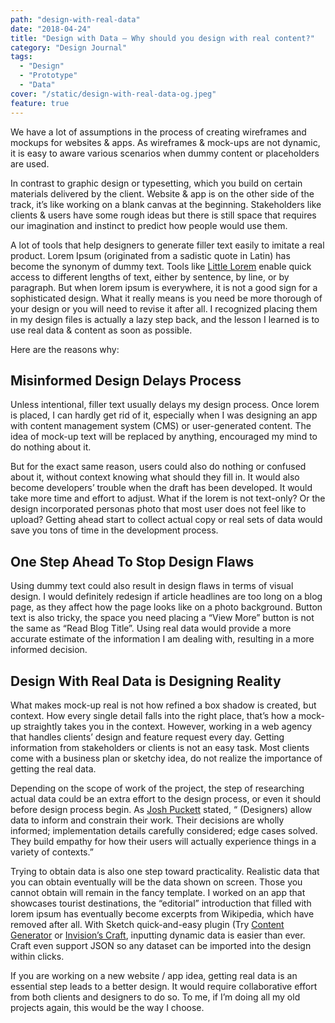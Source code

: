 ```yaml
---
path: "design-with-real-data"
date: "2018-04-24"
title: "Design with Data — Why should you design with real content?"
category: "Design Journal"
tags: 
  - "Design"
  - "Prototype"
  - "Data"
cover: "/static/design-with-real-data-og.jpeg"
feature: true
---
```


We have a lot of assumptions in the process of creating wireframes and mockups for websites & apps. As wireframes & mock-ups are not dynamic, it is easy to aware various scenarios when dummy content or placeholders are used.

In contrast to graphic design or typesetting, which you build on certain materials delivered by the client. Website & app is on the other side of the track, it’s like working on a blank canvas at the beginning. Stakeholders like clients & users have some rough ideas but there is still space that requires our imagination and instinct to predict how people would use them.

A lot of tools that help designers to generate filler text easily to imitate a real product. Lorem Ipsum (originated from a sadistic quote in Latin) has become the synonym of dummy text. Tools like [Little Lorem](https://itunes.apple.com/us/app/littleipsum/id405772121?mt=12) enable quick access to different lengths of text, either by sentence, by line, or by paragraph. But when lorem ipsum is everywhere, it is not a good sign for a sophisticated design. What it really means is you need be more thorough of your design or you will need to revise it after all. I recognized placing them in my design files is actually a lazy step back, and the lesson I learned is to use real data & content as soon as possible.

Here are the reasons why:

## Misinformed Design Delays Process

Unless intentional, filler text usually delays my design process. Once lorem is placed, I can hardly get rid of it, especially when I was designing an app with content management system (CMS) or user-generated content. The idea of mock-up text will be replaced by anything, encouraged my mind to do nothing about it.

But for the exact same reason, users could also do nothing or confused about it, without context knowing what should they fill in. It would also become developers’ trouble when the draft has been developed. It would take more time and effort to adjust. What if the lorem is not text-only? Or the design incorporated personas photo that most user does not feel like to upload? Getting ahead start to collect actual copy or real sets of data would save you tons of time in the development process.

## One Step Ahead To Stop Design Flaws

Using dummy text could also result in design flaws in terms of visual design. I would definitely redesign if article headlines are too long on a blog page, as they affect how the page looks like on a photo background. Button text is also tricky, the space you need placing a “View More” button is not the same as “Read Blog Title”. Using real data would provide a more accurate estimate of the information I am dealing with, resulting in a more informed decision.

## Design With Real Data is Designing Reality

What makes mock-up real is not how refined a box shadow is created, but context. How every single detail falls into the right place, that’s how a mock-up straightly takes you in the context. However, working in a web agency that handles clients’ design and feature request every day. Getting information from stakeholders or clients is not an easy task. Most clients come with a business plan or sketchy idea, do not realize the importance of getting the real data.

Depending on the scope of work of the project, the step of researching actual data could be an extra effort to the design process, or even it should before design process begin. As [Josh Puckett](https://medium.com/bridge-collection/modern-design-tools-using-real-data-62d499e97482) stated, “ (Designers) allow data to inform and constrain their work. Their decisions are wholly informed; implementation details carefully considered; edge cases solved. They build empathy for how their users will actually experience things in a variety of contexts.”

Trying to obtain data is also one step toward practicality. Realistic data that you can obtain eventually will be the data shown on screen. Those you cannot obtain will remain in the fancy template. I worked on an app that showcases tourist destinations, the “editorial” introduction that filled with lorem ipsum has eventually become excerpts from Wikipedia, which have removed after all. With Sketch quick-and-easy plugin (Try [Content Generator](https://github.com/timuric/Content-generator-sketch-plugin) or [Invision’s Craft](https://www.invisionapp.com/craft), inputting dynamic data is easier than ever. Craft even support JSON so any dataset can be imported into the design within clicks.

If you are working on a new website / app idea, getting real data is an essential step leads to a better design. It would require collaborative effort from both clients and designers to do so. To me, if I’m doing all my old projects again, this would be the way I choose.